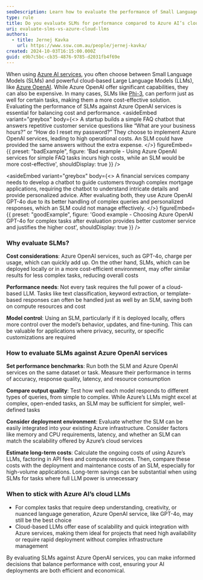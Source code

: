 ```yaml
---
seoDescription: Learn how to evaluate the performance of Small Language Models (SLMs) compared to Azure AI’s cloud-based LLMs to find the most cost-effective and efficient solution.
type: rule
title: Do you evaluate SLMs for performance compared to Azure AI’s cloud-based LLMs?
uri: evaluate-slms-vs-azure-cloud-llms
authors:
  - title: Jernej Kavka
    url: https://www.ssw.com.au/people/jernej-kavka/
created: 2024-10-03T16:15:00.000Z
guid: e9b7c5bc-cb35-4876-9785-d2031fb4f69e
---
```


When using [Azure AI services](https://learn.microsoft.com/en-us/azure/ai-services/what-are-ai-services), you often choose between Small Language Models (SLMs) and powerful cloud-based Large Language Models (LLMs), like [Azure OpenAI](https://learn.microsoft.com/en-us/azure/ai-services/openai/). While Azure OpenAI offer significant capabilities, they can also be expensive. In many cases, SLMs like [Phi-3](https://azure.microsoft.com/en-us/blog/introducing-phi-3-redefining-whats-possible-with-slms/?msockid=08740f8c07f1631f3aeb1dfc061c62cc), can perform just as well for certain tasks, making them a more cost-effective solution. Evaluating the performance of SLMs against Azure OpenAI services is essential for balancing cost and performance.
<asideEmbed
  variant="greybox"
  body={<>
    A startup builds a simple FAQ chatbot that answers repetitive customer service questions like “What are your business hours?” or “How do I reset my password?” They choose to implement Azure OpenAI services, leading to high operational costs. An SLM could have provided the same answers without the extra expense.
  </>}
  figureEmbed={{
    preset: "badExample",
    figure: 'Bad example - Using Azure OpenAI services for simple FAQ tasks incurs high costs, while an SLM would be more cost-effective',
    shouldDisplay: true
  }}
/>

<asideEmbed
  variant="greybox"
  body={<>
    A financial services company needs to develop a chatbot to guide customers through complex mortgage applications, requiring the chatbot to understand intricate details and provide personalized advice. After evaluating both, they use Azure OpenAI GPT-4o due to its better handling of complex queries and personalized responses, which an SLM could not manage effectively.
  </>}
  figureEmbed={{
    preset: "goodExample",
    figure: 'Good example - Choosing Azure OpenAI GPT-4o for complex tasks after evaluation provides better customer service and justifies the higher cost',
    shouldDisplay: true
  }}
/>

### Why evaluate SLMs?

**Cost considerations**: Azure OpenAI services, such as GPT-4o, charge per usage, which can quickly add up. On the other hand, SLMs, which can be deployed locally or in a more cost-efficient environment, may offer similar results for less complex tasks, reducing overall costs

**Performance needs**: Not every task requires the full power of a cloud-based LLM. Tasks like text classification, keyword extraction, or template-based responses can often be handled just as well by an SLM, saving both on compute resources and cost

**Model control**: Using an SLM, particularly if it is deployed locally, offers more control over the model’s behavior, updates, and fine-tuning. This can be valuable for applications where privacy, security, or specific customizations are required

### How to evaluate SLMs against Azure OpenAI services

**Set performance benchmarks**: Run both the SLM and Azure OpenAI services on the same dataset or task. Measure their performance in terms of accuracy, response quality, latency, and resource consumption

**Compare output quality**: Test how well each model responds to different types of queries, from simple to complex. While Azure’s LLMs might excel at complex, open-ended tasks, an SLM may be sufficient for simpler, well-defined tasks

**Consider deployment environment**: Evaluate whether the SLM can be easily integrated into your existing Azure infrastructure. Consider factors like memory and CPU requirements, latency, and whether an SLM can match the scalability offered by Azure’s cloud services

**Estimate long-term costs**: Calculate the ongoing costs of using Azure’s LLMs, factoring in API fees and compute resources. Then, compare these costs with the deployment and maintenance costs of an SLM, especially for high-volume applications. Long-term savings can be substantial when using SLMs for tasks where full LLM power is unnecessary

### When to stick with Azure AI’s cloud LLMs

* For complex tasks that require deep understanding, creativity, or nuanced language generation, Azure OpenAI service, like GPT-4o, may still be the best choice
* Cloud-based LLMs offer ease of scalability and quick integration with Azure services, making them ideal for projects that need high availability or require rapid deployment without complex infrastructure management

By evaluating SLMs against Azure OpenAI services, you can make informed decisions that balance performance with cost, ensuring your AI deployments are both efficient and economical.